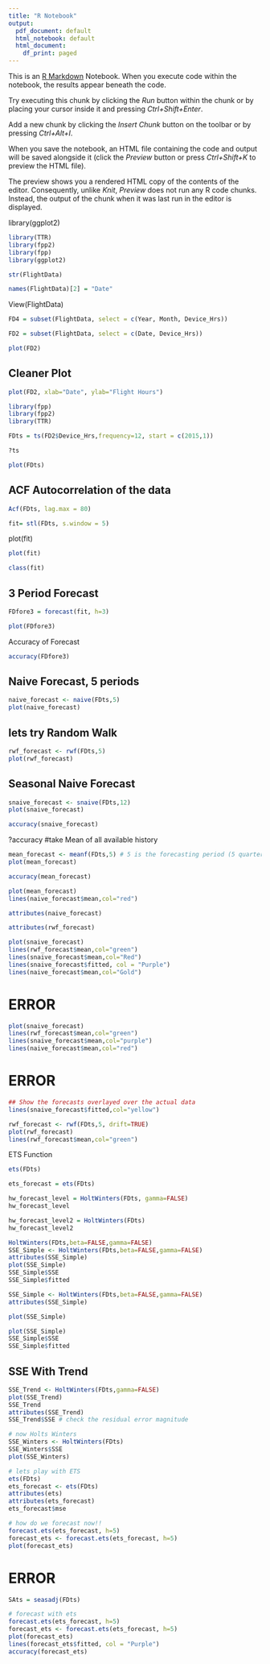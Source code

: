 ---
title: "R Notebook"
output:
  pdf_document: default
  html_notebook: default
  html_document:
    df_print: paged
---

This is an [R Markdown](http://rmarkdown.rstudio.com) Notebook. When you execute code within the notebook, the results appear beneath the code. 

Try executing this chunk by clicking the *Run* button within the chunk or by placing your cursor inside it and pressing *Ctrl+Shift+Enter*. 

Add a new chunk by clicking the *Insert Chunk* button on the toolbar or by pressing *Ctrl+Alt+I*.

When you save the notebook, an HTML file containing the code and output will be saved alongside it (click the *Preview* button or press *Ctrl+Shift+K* to preview the HTML file).

The preview shows you a rendered HTML copy of the contents of the editor. Consequently, unlike *Knit*, *Preview* does not run any R code chunks. Instead, the output of the chunk when it was last run in the editor is displayed.

library(ggplot2)
```{r}
library(TTR)
library(fpp2)
library(fpp)
library(ggplot2)
```

```{r}
str(FlightData)
```

```{r}
names(FlightData)[2] = "Date"
```

View(FlightData)

```{r}
FD4 = subset(FlightData, select = c(Year, Month, Device_Hrs))
```

```{r}
FD2 = subset(FlightData, select = c(Date, Device_Hrs))
```

```{r}
plot(FD2)
```

## Cleaner Plot
```{r}
plot(FD2, xlab="Date", ylab="Flight Hours")
```

```{r}
library(fpp)
library(fpp2)
library(TTR)
```

```{r}
FDts = ts(FD2$Device_Hrs,frequency=12, start = c(2015,1))
```

```{r}
?ts
```


```{r}
plot(FDts)
```


## ACF Autocorrelation of the data

```{r}
Acf(FDts, lag.max = 80)
```


```{r}
fit= stl(FDts, s.window = 5)
```
plot(fit)
```{r}
plot(fit)
```

```{r}
class(fit)
```

## 3 Period Forecast
```{r}
FDfore3 = forecast(fit, h=3)
```
```{r}
plot(FDfore3)
```

Accuracy of Forecast
```{r}
accuracy(FDfore3)
```

## Naive Forecast, 5 periods
```{r}
naive_forecast <- naive(FDts,5)
plot(naive_forecast)
```
## lets try Random Walk

```{r}
rwf_forecast <- rwf(FDts,5)
plot(rwf_forecast)
```

## Seasonal Naive Forecast
```{r}
snaive_forecast <- snaive(FDts,12)
plot(snaive_forecast)
```
```{r}
accuracy(snaive_forecast)
```
?accuracy
#take Mean of all available history

```{r}
mean_forecast <- meanf(FDts,5) # 5 is the forecasting period (5 quarters out)
plot(mean_forecast)
```
```{r}
accuracy(mean_forecast)
```

```{r}
plot(mean_forecast)
lines(naive_forecast$mean,col="red")
```

```{r}
attributes(naive_forecast)
```
```{r}
attributes(rwf_forecast)
```
```{r}
plot(snaive_forecast)
lines(rwf_forecast$mean,col="green")
lines(snaive_forecast$mean,col="Red")
lines(snaive_forecast$fitted, col = "Purple")
lines(naive_forecast$mean,col="Gold")

```

# ERROR
```{r}
plot(snaive_forecast)
lines(rwf_forecast$mean,col="green")
lines(snaive_forecast$mean,col="purple")
lines(naive_forecast$mean,col="red")
```
# ERROR
```{r}
## Show the forecasts overlayed over the actual data
lines(snaive_forecast$fitted,col="yellow")
```

```{r}
rwf_forecast <- rwf(FDts,5, drift=TRUE)
plot(rwf_forecast)
lines(rwf_forecast$mean,col="green")
```
ETS Function
```{r}
ets(FDts)

ets_forecast = ets(FDts)
```

```{r}
hw_forecast_level = HoltWinters(FDts, gamma=FALSE)
hw_forecast_level
```
```{r}
hw_forecast_level2 = HoltWinters(FDts)
hw_forecast_level2
```
```{r}
HoltWinters(FDts,beta=FALSE,gamma=FALSE)
SSE_Simple <- HoltWinters(FDts,beta=FALSE,gamma=FALSE)
attributes(SSE_Simple)
plot(SSE_Simple)
SSE_Simple$SSE
SSE_Simple$fitted
```


```{r}
SSE_Simple <- HoltWinters(FDts,beta=FALSE,gamma=FALSE)
attributes(SSE_Simple)
```

```{r}
plot(SSE_Simple)
```
```{r}
plot(SSE_Simple)
SSE_Simple$SSE
SSE_Simple$fitted
```
## SSE With Trend
```{r}
SSE_Trend <- HoltWinters(FDts,gamma=FALSE)
plot(SSE_Trend)
SSE_Trend
attributes(SSE_Trend)
SSE_Trend$SSE # check the residual error magnitude
```

```{r}
# now Holts Winters
SSE_Winters <- HoltWinters(FDts)
SSE_Winters$SSE
plot(SSE_Winters)
```


```{r}
# lets play with ETS
ets(FDts)
ets_forecast <- ets(FDts)
attributes(ets)
attributes(ets_forecast)
ets_forecast$mse
```

```{r}
# how do we forecast now!!
forecast.ets(ets_forecast, h=5)
forecast_ets <- forecast.ets(ets_forecast, h=5)
plot(forecast_ets)
```

# ERROR
```{r}
SAts = seasadj(FDts)
```

```{r}
# forecast with ets
forecast.ets(ets_forecast, h=5)
forecast_ets <- forecast.ets(ets_forecast, h=5)
plot(forecast_ets)
lines(forecast_ets$fitted, col = "Purple")
accuracy(forecast_ets)

```
 
 